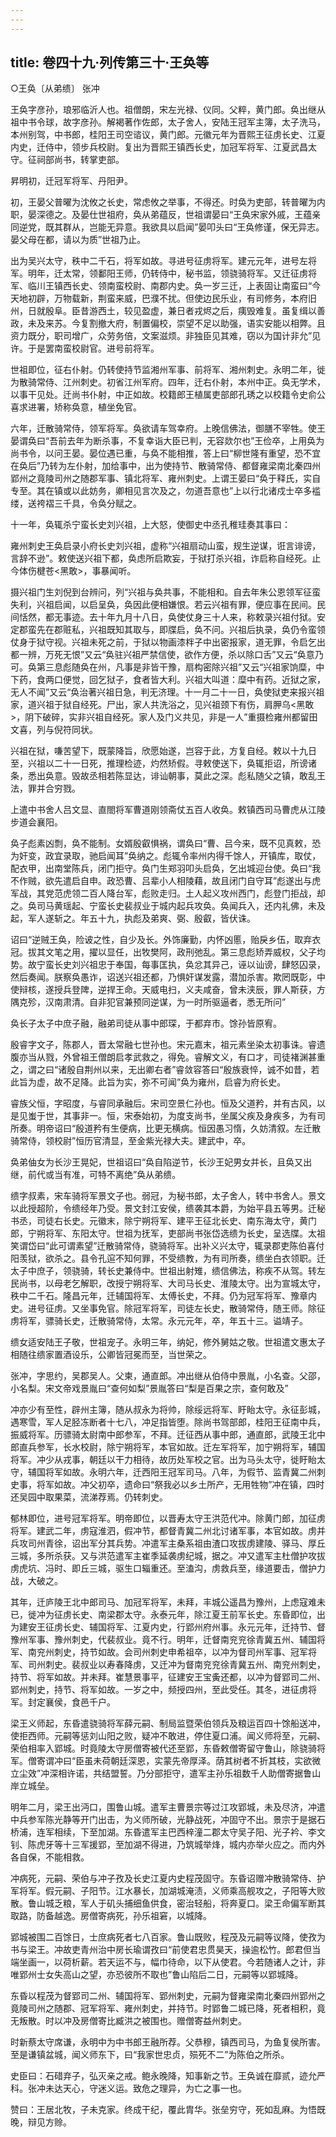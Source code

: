 ```yaml
---
---
---
```

title: 卷四十九·列传第三十·王奂等
---

○王奂〔从弟缋〕  张冲

王奂字彦孙，琅邪临沂人也。祖僧朗，宋左光禄、仪同。父粹，黄门郎。奂出继从祖中书令球，故字彦孙。解褐著作佐郎，太子舍人，安陆王冠军主簿，太子洗马，本州别驾，中书郎，桂阳王司空谘议，黄门郎。元徽元年为晋熙王征虏长史、江夏内史，迁侍中，领步兵校尉。复出为晋熙王镇西长史，加冠军将军、江夏武昌太守。征祠部尚书，转掌吏部。

昇明初，迁冠军将军、丹阳尹。

初，王晏父普曜为沈攸之长史，常虑攸之举事，不得还。时奂为吏部，转普曜为内职，晏深德之。及晏仕世祖府，奂从弟蕴反，世祖谓晏曰“王奂宋家外戚，王蕴亲同逆党，既其群从，岂能无异意。我欲具以启闻”晏叩头曰“王奂修谨，保无异志。晏父母在都，请以为质”世祖乃止。

出为吴兴太守，秩中二千石，将军如故。寻进号征虏将军。建元元年，进号左将军。明年，迁太常，领鄱阳王师，仍转侍中，秘书监，领骁骑将军。又迁征虏将军、临川王镇西长史、领南蛮校尉、南郡内史。奂一岁三迁，上表固让南蛮曰“今天地初辟，万物载新，荆蛮来威，巴濮不扰。但使边民乐业，有司修务，本府旧州，日就殷阜。臣昔游西土，较见盈虚，兼日者戎烬之后，痍毁难复。虽复缉以善政，未及来苏。今复割撤大府，制置偏校，崇望不足以助强，语实安能以相弊。且资力既分，职司增广，众劳务倍，文案滋烦。非独臣见其难，窃以为国计非允”见许。于是罢南蛮校尉官。进号前将军。

世祖即位，征右仆射。仍转使持节监湘州军事、前将军、湘州刺史。永明二年，徙为散骑常侍、江州刺史。初省江州军府。四年，迁右仆射，本州中正。奂无学术，以事干见处。迁尚书仆射，中正如故。校籍郎王植属吏部郎孔琇之以校籍令史俞公喜求进署，矫称奂意，植坐免官。

六年，迁散骑常侍，领军将军。奂欲请车驾幸府。上晚信佛法，御膳不宰牲。使王晏谓奂曰“吾前去年为断杀事，不复幸诣大臣已判，无容欻尔也”王俭卒，上用奂为尚书令，以问王晏。晏位遇已重，与奂不能相推，答上曰“柳世隆有重望，恐不宜在奂后”乃转为左仆射，加给事中，出为使持节、散骑常侍、都督雍梁南北秦四州郢州之竟陵司州之随郡军事、镇北将军、雍州刺史。上谓王晏曰“奂于释氏，实自专至。其在镇或以此妨务，卿相见言次及之，勿道吾意也”上以行北诸戍士卒多褴缕，送袴褶三千具，令奂分赋之。

十一年，奂辄杀宁蛮长史刘兴祖，上大怒，使御史中丞孔稚珪奏其事曰：

雍州刺史王奂启录小府长史刘兴祖，虚称“兴祖扇动山蛮，规生逆谋，诳言诽谤，言辞不逊”。敕使送兴祖下都，奂虑所启欺妄，于狱打杀兴祖，诈启称自经死。止今体伤楗苍<黑敢>，事暴闻听。

摄兴祖门生刘倪到台辨问，列“兴祖与奂共事，不能相和。自去年朱公恩领军征蛮失利，兴祖启闻，以启呈奂，奂因此便相嫌恨。若云兴祖有罪，便应事在民间。民间恬然，都无事迹。去十年九月十八日，奂使仗身三十人来，称敕录兴祖付狱。安定郡蛮先在郡赃私，兴祖既知其取与，即牒启，奂不问。兴祖后执录，奂仍令蛮领仗身于狱守视。兴祖未死之前，于狱以物画漆柈子中出密报家，道无罪，令启乞出都一辨，万死无恨”又云“奂驻兴祖严禁信使，欲作方便，杀以除口舌”又云“奂意乃可。奂第三息彪随奂在州，凡事是非皆干豫，扇构密除兴祖”又云“兴祖家饷糜，中下药，食两口便觉，回乞狱子，食者皆大利。兴祖大叫道：糜中有药。近狱之家，无人不闻”又云“奂治著兴祖日急，判无济理。十一月二十一日，奂使狱吏来报兴祖家，道兴祖于狱自经死。尸出，家人共洗浴之，见兴祖颈下有伤，肩胛乌<黑敢>，阴下破碎，实非兴祖自经死。家人及门义共见，非是一人”重摄检雍州都留田文喜，列与倪符同状。

兴祖在狱，嗛苦望下，既蒙降旨，欣愿始遂，岂容于此，方复自经。敕以十九日至，兴祖以二十一日死，推理检迹，灼然矫假。寻敕使送下，奂辄拒诏，所谤诸条，悉出奂意。毁故丞相若陈显达，诽讪朝事，莫此之深。彪私随父之镇，敢乱王法，罪并合穷戮。

上遣中书舍人吕文显、直閤将军曹道刚领斋仗五百人收奂。敕镇西司马曹虎从江陵步道会襄阳。

奂子彪素凶剽，奂不能制。女婿殷叡惧祸，谓奂曰“曹、吕今来，既不见真敕，恐为奸变，政宜录取，驰启闻耳”奂纳之。彪辄令率州内得千馀人，开镇库，取仗，配衣甲，出南堂陈兵，闭门拒守。奂门生郑羽叩头启奂，乞出城迎台使。奂曰“我不作贼，欲先遣启自申。政恐曹、吕辈小人相陵藉，故且闭门自守耳”彪遂出与虎军战，其党范虎领二百人降台军，彪败走归。土人起义攻州西门，彪登门拒战，却之。奂司马黄瑶起、宁蛮长史裴叔业于城内起兵攻奂。奂闻兵入，还内礼佛，未及起，军人遂斩之。年五十九，执彪及弟爽、弼、殷叡，皆伏诛。

诏曰“逆贼王奂，险诐之性，自少及长。外饰廉勤，内怀凶慝，贻戾乡伍，取弃衣冠。拔其文笔之用，擢以显任，出牧樊阿，政刑弛乱。第三息彪矫弄威权，父子均势。故宁蛮长史刘兴祖忠于奉国，每事匡执，奂忿其异己，诬以讪谤，肆怒囚录，然后奏闻。朕察奂愚诈，诏送兴祖还都，乃惧奸谋发露，潜加杀害。欺罔既彰，中使辩核，遂授兵登陴，逆捍王命。天威电扫，义夫咸奋，曾未浃辰，罪人斯获，方隅克殄，汉南肃清。自非犯官兼预同逆谋，为一时所驱逼者，悉无所问”

奂长子太子中庶子融，融弟司徒从事中郎琛，于都弃市。馀孙皆原宥。

殷睿字文子，陈郡人，晋太常融七世孙也。宋元嘉末，祖元素坐染太初事诛。睿遗腹亦当从戮，外曾祖王僧朗启孝武救之，得免。睿解文义，有口才，司徒褚渊甚重之，谓之曰“诸殷自荆州以来，无出卿右者”睿敛容答曰“殷族衰悴，诚不如昔，若此旨为虚，故不足降。此旨为实，弥不可闻”奂为雍州，启睿为府长史。

睿族父恒，字昭度，与睿同承融后。宋司空景仁孙也。恒及父道矜，并有古风，以是见蚩于世，其事非一。恒，宋泰始初，为度支尚书，坐属父疾及身疾多，为有司所奏。明帝诏曰“殷道矜有生便病，比更无横病。恒因愚习惰，久妨清叙。左迁散骑常侍，领校尉”恒历官清显，至金紫光禄大夫。建武中，卒。

奂弟伷女为长沙王晃妃，世祖诏曰“奂自陷逆节，长沙王妃男女并长，且奂又出继，前代或当有准，可特不离绝”奂从弟缋。

缋字叔素，宋车骑将军景文子也。弱冠，为秘书郎，太子舍人，转中书舍人。景文以此授超阶，令缋经年乃受。景文封江安侯，缋袭其本爵，为始平县五等男。迁秘书丞，司徒右长史。元徽末，除宁朔将军、建平王征北长史、南东海太守，黄门郎，宁朔将军、东阳太守。世祖为抚军，吏部尚书张岱选缋为长史，呈选牒。太祖笑谓岱曰“此可谓素望”迁散骑常侍，骁骑将军。出补义兴太守，辄录郡吏陈伯喜付阳羡狱，欲杀之。县令孔逭不知何罪，不受缋教，为有司所奏，缋坐白衣领职。迁太子中庶子，领骁骑，转长史兼侍中。世祖出射雉，缋信佛法，称疾不从驾。转左民尚书，以母老乞解职，改授宁朔将军、大司马长史、淮陵太守。出为宣城太守，秩中二千石。隆昌元年，迁辅国将军、太傅长史，不拜。仍为冠军将军、豫章内史。进号征虏。又坐事免官。除冠军将军，司徒左长史，散骑常侍，随王师。除征虏将军，骠骑长史，迁散骑常侍，太常。永元元年，卒，年五十三。谥靖子。

缋女适安陆王子敬，世祖宠子。永明三年，纳妃，修外舅姑之敬。世祖遣文惠太子相随往缋家置酒设乐，公卿皆冠冕而至，当世荣之。

张冲，字思约，吴郡吴人。父柬，通直郎。冲出继从伯侍中景胤，小名查。父邵，小名梨。宋文帝戏景胤曰“查何如梨”景胤答曰“梨是百果之宗，查何敢及”

冲亦少有至性，辟州主簿，随从叔永为将帅，除绥远将军、盱眙太守。永征彭城，遇寒雪，军人足胫冻断者十七八，冲足指皆堕。除尚书驾部郎，桂阳王征南中兵，振威将军。历骠骑太尉南中郎参军，不拜。迁征西从事中郎，通直郎，武陵王北中郎直兵参军，长水校尉，除宁朔将军，本官如故。迁左军将军，加宁朔将军，辅国将军。冲少从戎事，朝廷以干力相待，故历处军校之官。出为马头太守，徙盱眙太守，辅国将军如故。永明六年，迁西阳王冠军司马。八年，为假节、监青冀二州刺史事，将军如故。冲父初卒，遗命曰“祭我必以乡土所产，无用牲物”冲在镇，四时还吴园中取果菜，流涕荐焉。仍转刺史。

郁林即位，进号冠军将军。明帝即位，以晋寿太守王洪范代冲。除黄门郎，加征虏将军。建武二年，虏寇淮泗，假冲节，都督青冀二州北讨诸军事，本官如故。虏并兵攻司州青徐，诏出军分其兵势。冲遣军主桑系祖由渣口攻拔虏建陵、驿马、厚丘三城，多所杀获。又与洪范遣军主崔季延袭虏纪城，据之。冲又遣军主杜僧护攻拔虏虎坑、冯时、即丘三城，驱生口辎重还。至溘沟，虏救兵至，缘道要击，僧护力战，大破之。

其年，迁庐陵王北中郎司马、加冠军将军，未拜，丰城公遥昌为豫州，上虑寇难未已，徙冲为征虏长史、南梁郡太守。永泰元年，除江夏王前军长史。东昏即位，出为建安王征虏长史、辅国将军、江夏内史，行郢州府州事。永元元年，迁持节、督豫州军事、豫州刺史，代裴叔业。竟不行。明年，迁督南兖兖徐青冀五州、辅国将军、南兖州刺史，持节如故。会司州刺史申希祖卒，以冲为督司州军事、冠军将军、司州刺史。裴叔业以寿春降虏，又迁冲为督南兖兖徐青冀五州、南兖州刺史，持节、将军如故。并未拜。崔慧景事平，征建安王宝夤还都，以冲为督郢司二州、郢州刺史，持节、将军如故。一岁之中，频授四州，至此受任。其冬，进征虏将军。封定襄侯，食邑千户。

梁王义师起，东昏遣骁骑将军薛元嗣、制局监暨荣伯领兵及粮运百四十馀船送冲，使拒西师。元嗣等惩刘山阳之败，疑冲不敢进，停住夏口浦。闻义师将至，元嗣、荣伯相率入郢城。时竟陵太守房僧寄被代还至郢，东昏敕僧寄留守鲁山，除骁骑将军。僧寄谓冲曰“臣虽未荷朝廷深恩，实蒙先帝厚泽。荫其树者不折其枝，实欲微立尘效”冲深相许诺，共结盟誓。乃分部拒守，遣军主孙乐祖数千人助僧寄据鲁山岸立城垒。

明年二月，梁王出沔口，围鲁山城。遣军主曹景宗等过江攻郢城，未及尽济，冲遣中兵参军陈光静等开门出击，为义师所破，光静战死，冲固守不出。景宗于是据石桥浦，连军相续，下至加湖。东昏遣军主巴西梓潼二郡太守吴子阳、光子衿、李文钊、陈虎牙等十三军援郢，至加湖不得进，乃筑城举烽，城内亦举火应之。而内外各自保，不能相救。

冲病死，元嗣、荣伯与冲子孜及长史江夏内史程茂固守。东昏诏赠冲散骑常侍、护军将军。假元嗣、子阳节。江水暴长，加湖城淹渍，义师乘高舰攻之，子阳等大败散。鲁山城乏粮，军人于矶头捕细鱼供食，密治轻船，将奔夏口。梁王命偏军断其取路，防备越逸。房僧寄病死，孙乐祖窘，以城降。

郢城被围二百馀日，士庶病死者七八百家。鲁山既败，程茂及元嗣等议降，使孜为书与梁王。冲故吏青州治中房长瑜谓孜曰“前使君忠贯昊天，操逾松竹。郎君但当端坐画一，以荷析薪。若天运不与，幅巾待命，以下从使君。今若随诸人之计，非唯郢州士女失高山之望，亦恐彼所不取也”鲁山陷后二日，元嗣等以郢城降。

东昏以程茂为督郢司二州、辅国将军、郢州刺史，元嗣为督雍梁南北秦四州郢州之竟陵司州之随郡、冠军将军、雍州刺史，并持节。时郢鲁二城已降，死者相积，竟无叛散。时以冲及房僧寄比臧洪之被围也。赠僧寄益州刺史。

时新蔡太守席谦，永明中为中书郎王融所荐。父恭穆，镇西司马，为鱼复侯所害。至是谦镇盆城，闻义师东下，曰“我家世忠贞，殒死不二”为陈伯之所杀。

史臣曰：石碏弃子，弘灭亲之戒。鲍永晚降，知事新之节。王奂诚在靡贰，迹允严科。张冲未达天心，守迷义运。致危之理异，为亡之事一也。

赞曰：王居北牧，子未克家。终成干纪，覆此胄华。张垒穷守，死如乱麻。为悟既晚，辩见方赊。

